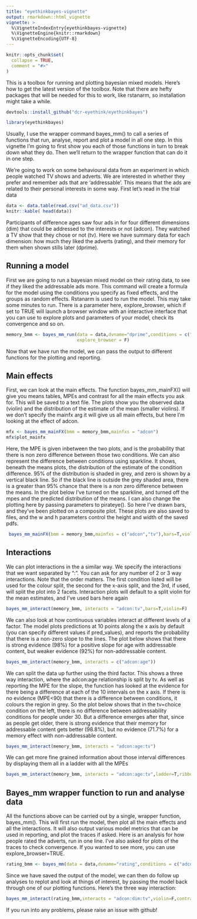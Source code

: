```yaml
---
title: "eyethinkbayes-vignette"
output: rmarkdown::html_vignette
vignette: >
  %\VignetteIndexEntry{eyethinkbayes-vignette}
  %\VignetteEngine{knitr::rmarkdown}
  %\VignetteEncoding{UTF-8}
---
```


```r
knitr::opts_chunk$set(
  collapse = TRUE,
  comment = "#>"
)
```

This is a toolbox for running and plotting bayesian mixed models. Here's how to get the latest version of the toolbox. Note that there are hefty packages that will be needed for this to work, like rstanarm, so installation might take a while. 

```r
devtools::install_github("dcr-eyethink/eyethinkbayes")
```

```r
library(eyethinkbayes)
```

Usually, I use the wrapper command bayes_mm() to call a series of functions that run, analyse, report and plot a model in all one step. In this vignette I'm going to first show you each of those functions in turn to break down what they do. Then we'll return to the wrapper function that can do it in one step. 

We're going to work on some behavioural data from an experiment in which people watched TV shows and adverts. We are interested in whether they prefer and remember ads that are 'addressable'. This means that the ads are related to their personal interests in some way. First let's read in the trial data  

```r
data <- data.table(read.csv("ad_data.csv"))
knitr::kable( head(data))
```
Participants of difference ages saw four ads in for four different dimensions (dim) that could be addressed to the interests or not (adcon). They watched a TV show that they chose or not (tv). Here we have summary data for each dimension: how much they liked the adverts (rating), and their memory for them when shown stills later (dprime).

## Running a model

First we are going to run a bayesian mixed model on their rating data, to see if they liked the addressable ads more. This command will create a formula for the model using the conditions you specify as fixed effects, and the groups as random effects. Rstanarm is used to run the model. This may take some minutes to run. There is a parameter here, explore_browser, which if set to TRUE will launch a browser window with an interactive interface that you can use to explore plots and parameters of your model, check its convergence and so on. 

```r
memory_bmm <- bayes_mm_run(data = data,dvname="dprime",conditions = c("adcon","age","tv"),groups = c("pid","dim"),
                           explore_browser = F)
```
Now that we have run the model, we can pass the output to different functions for the plotting and reporting. 

## Main effects

First, we can look at the main effects. The function bayes_mm_mainFX() will give you means tables, MPEs and contrast for all the main effects you ask for. This will be saved to a text file. The plots show you the observed data (violin) and the distribution of the estimate of the mean (smaller violins).  If we don't specify the mainfx arg it will give us all main effects, but here I'm looking at the effect of adcon. 

```r
mfx <- bayes_mm_mainFX(bmm = memory_bmm,mainfxs = "adcon")
mfx$plot_mainfx
```

Here, the MPE is given inbetween the two plots, and is the probability that there is non zero difference between those two conditions. We can also represent the difference between conditions using sparkline. It shows, beneath the means plots, the distribution of the estimate of the condition difference. 95% of the distribution is shaded in grey, and zero is shown by a vertical black line. So if the black line is outside the grey shaded area, there is a greater than 95% chance that there is a non zero difference between the means. In the plot below I've turned on the sparkline, and turned off the mpes and the predicted distribution of the means. I can also change the plotting here by passing parameters to pirateye(). So here I've drawn bars, and they've been plotted on a composite plot. These plots are also saved to files, and the w and h parameters control the height and width of the saved pdfs.

```r
 bayes_mm_mainFX(bmm = memory_bmm,mainfxs = c("adcon","tv"),bars=T,violin=F,contrast_sparkline = T,show_mpe = F,show_preddist = F)
```


## Interactions

We can plot interactions in the a similar way. We specify the interactions that we want separated by ":". You can ask for any number of 2 or 3 way interactions. Note that the order matters. The first condition listed will be used for the colour split, the second for the x-axis split, and the 3rd, if used, will split the plot into 2 facets. Interaction plots will default to a split violin for the mean estimates, and I've used bars here again

```r
bayes_mm_interact(memory_bmm, interacts = "adcon:tv",bars=T,violin=F)
```

We can also look at how continuous variables interact at different levels of a factor. The model plots predictions at 10 points along the x axis by default (you can specify different values if pred_values), and reports the probability that there is a non-zero slope to the lines. The plot below shows that there is strong evidence (98%) for a positive slope for age with addressable content, but weaker evidence (92%) for non-addressable content.

```r
bayes_mm_interact(memory_bmm, interacts = c("adcon:age"))
```

We can split the data up further using the third factor. This shows a three way interaction, where the adcon:age relationship is split by tv. As well as reporting the MPE for the slope, the function has looked at the evidence for there being a difference at each of the 10 intervals on the x axis. If there is no evidence (MPE<90) that there is a difference between conditions, it colours the region in grey. So the plot below shows that in the tv=choice condition on the left, there is no difference between addressability conditions for people under 30. But a difference emerges after that, since  as people get older, there is strong evidence that their memory for addressable content gets better (98.8%), but  no evidence (71.7%) for a memory effect with non-addressable content. 

```r
bayes_mm_interact(memory_bmm, interacts = "adcon:age:tv")
```
We can get more fine grained information about those interval differences by displaying them all in a ladder with all the MPEs 

```r
bayes_mm_interact(memory_bmm, interacts = "adcon:age:tv",ladder=T,ribbon=F)
```

## Bayes_mm wrapper function to run and analyse data

All the functions above can be carried out by a single, wrapper function, bayes_mm(). This will first run the model, then plot all the main effects and all the interactions. It will also output various model metrics that can be used in reporting, and plot the traces if asked. Here is an analysis for how people rated the adverts, run in one line. I've also asked for plots of the traces to check convergence. If you wanted to see more, you can use explore_browser=TRUE. 

```r
rating_bmm <- bayes_mm(data = data,dvname="rating",conditions = c("adcon","dim","tv"),groups = c("pid"),plotcheck = T)
```

Since we have saved the output of the model, we can then do follow up analyses to replot and look at things of interest, by passing the model back through one of our plotting functions. Here's the three way interaction:

```r
bayes_mm_interact(rating_bmm,interacts = "adcon:dim:tv",violin=F,contrast_sparkline = T,show_mpe  = F)
```

If you run into any problems, please raise an issue with github!
